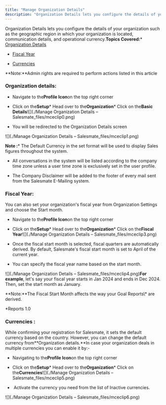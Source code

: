 ```yaml
---
title: "Manage Organization Details"
description: "Organization Details lets you configure the details of your organization such as the geographic region in which your organization is located, communic..."
---
```


Organization Details lets you configure the details of your organization such as the geographic region in which your organization is located, communication details, and operational currency.**Topics Covered:***   [Organization Details](https://support.salesmate.io/hc/en-us/articles/115000665745-Manage-Organization-Details#h_01GBCF52JZFRRSF6Q3BN7TSHJD)

*   [Fiscal Year](https://support.salesmate.io/hc/en-us/articles/115000665745-Manage-Organization-Details#h_01GBCF5CEKFYHP6GY1M1NCSMFD)

*   [Currencies](https://support.salesmate.io/hc/en-us/articles/115000665745-Manage-Organization-Details#h_01GBCF5M8RZXEB4WVQEN0AERHV)

<Note>
**Note:**Admin rights are required to perform actions listed in this article
</Note>


### Organization details:


*   Navigate to the**Profile Icon**on the top right corner

*   Click on the**Setup***   Head over to the**Organization***   Click on the**Basic Details**![](./Manage Organization Details – Salesmate_files/mceclip0.png)


*   You will be redirected to the Organization Details screen

![](./Manage Organization Details – Salesmate_files/mceclip1.png)

<Note>**Note :***   The Default Currency in the set format will be used to display Sales figures throughout the system.

*   All conversations in the system will be listed according to the company time zone unless a user time zone is exclusively set in the user profile.

*   The Company Disclaimer will be added to the footer of every mail sent from the Salesmate E-Mailing system.

</Note>




### Fiscal Year:

You can also set your organization's fiscal year from Organization Settings and choose the Start month.


*   Navigate to the**Profile Icon**on the top right corner

*   Click on the**Setup***   Head over to the**Organization***   Click on the**Fiscal Year**![](./Manage Organization Details – Salesmate_files/mceclip3.png)


*   Once the fiscal start month is selected, fiscal quarters are automatically derived. By default, Salesmate's fiscal start month is set to April of the current year.

*   You can specify the fiscal year name based on the start month.

![](./Manage Organization Details – Salesmate_files/mceclip4.png)**For example**, let's say your fiscal year starts in Jan 2024 and ends in Dec 2024. Then, set the start month as January.

<Note>
**Note:**The Fiscal Start Month affects the way your Goal Reports\* are derived.

\*Reports 1.0

</Note>


### Currencies :

While confirming your registration for Salesmate, it sets the default currency based on the country. However, you can change the default currency from**Organization details.**In case your organization deals in multiple currencies you can enable it by:-


*   Navigating to the**Profile Icon**on the top right corner

*   Click on the**Setup***   Head over to the**Organization***   Click on the**Currencies**![](./Manage Organization Details – Salesmate_files/mceclip5.png)


*    Activate the currency you need from the list of Inactive currencies.

![](./Manage Organization Details – Salesmate_files/mceclip6.png)
